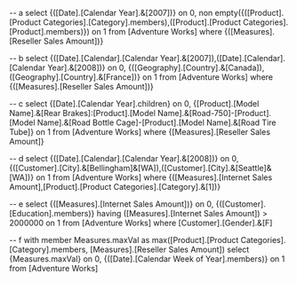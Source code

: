 -- a
select 
{([Date].[Calendar Year].&[2007])} on 0,
non empty({([Product].[Product Categories].[Category].members),([Product].[Product Categories].[Product].members)}) on 1
from [Adventure Works]
where {([Measures].[Reseller Sales Amount])}

-- b
select
{([Date].[Calendar].[Calendar Year].&[2007]),([Date].[Calendar].[Calendar Year].&[2008])} on 0,
{([Geography].[Country].&[Canada]), ([Geography].[Country].&[France])} on 1
from [Adventure Works]
where {([Measures].[Reseller Sales Amount])}

-- c
select
{[Date].[Calendar Year].children} on 0,
{[Product].[Model Name].&[Rear Brakes]:[Product].[Model Name].&[Road-750]-[Product].[Model Name].&[Road Bottle Cage]-[Product].[Model Name].&[Road Tire Tube]} on 1
from [Adventure Works]
where {[Measures].[Reseller Sales Amount]}

-- d
select
{([Date].[Calendar].[Calendar Year].&[2008])} on 0,
{([Customer].[City].&[Bellingham]&[WA]),([Customer].[City].&[Seattle]&[WA])} on 1
from [Adventure Works]
where {([Measures].[Internet Sales Amount],[Product].[Product Categories].[Category].&[1])}

-- e 
select
{([Measures].[Internet Sales Amount])} on 0,
{([Customer].[Education].members)} 
having ([Measures].[Internet Sales Amount]) > 2000000 
on 1
from [Adventure Works]
where [Customer].[Gender].&[F]

-- f
with
	member Measures.maxVal as
	max([Product].[Product Categories].[Category].members, [Measures].[Reseller Sales Amount])
select
{Measures.maxVal} on 0,
{([Date].[Calendar Week of Year].members)} on 1
from [Adventure Works]